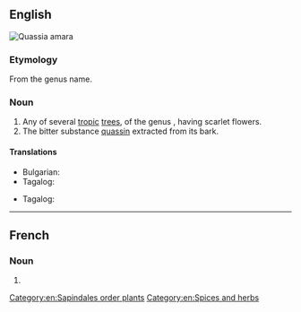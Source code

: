 {{also|Quassia}}
==English==
[[File:Quassia amara11.JPG|thumb|''[[Quassia amara]]'']]
{{wikipedia}}
{{wikispecies}}

===Etymology===
From the genus name.

===Noun===
{{en-noun}}

# Any of several [[tropic]] [[tree]]s, of the genus {{taxlink|Quassia|genus}}, having scarlet flowers.
# The bitter substance [[quassin]] extracted from its bark.

====Translations====
{{trans-top|any of several tropic trees, of the genus Quassia, having scarlet flowers}}
* Bulgarian: {{t|bg|квасия|f}}
* Tagalog: {{t|tl|kuwasya}}
{{trans-mid}}
{{trans-bottom}}

{{trans-top|the bitter substance quassin extracted from its bark}}
* Tagalog: {{t|tl|kuwasya}}
{{trans-mid}}
{{trans-bottom}}

[[Category:en:Sapindales order plants]]
[[Category:en:Spices and herbs]]
----
==French==

===Noun===
{{fr-noun|m}}

# {{l|en|quassia}}